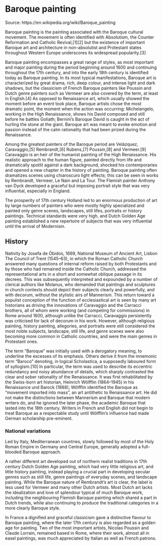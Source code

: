 # Baroque painting 

Source: https://en.wikipedia.org/wiki/Baroque_painting

Baroque painting is the painting associated with the Baroque cultural movement. The movement is often identified with Absolutism, the Counter Reformation and Catholic Revival,[1][2] but the existence of important Baroque art and architecture in non-absolutist and Protestant states throughout Western Europe underscores its widespread popularity.[3]

Baroque painting encompasses a great range of styles, as most important and major painting during the period beginning around 1600 and continuing throughout the 17th century, and into the early 18th century is identified today as Baroque painting. In its most typical manifestations, Baroque art is characterized by great drama, rich, deep colour, and intense light and dark shadows, but the classicism of French Baroque painters like Poussin and Dutch genre painters such as Vermeer are also covered by the term, at least in English.[4] As opposed to Renaissance art, which usually showed the moment before an event took place, Baroque artists chose the most dramatic point, the moment when the action was occurring: Michelangelo, working in the High Renaissance, shows his David composed and still before he battles Goliath; Bernini's Baroque David is caught in the act of hurling the stone at the giant. Baroque art was meant to evoke emotion and passion instead of the calm rationality that had been prized during the Renaissance.

Among the greatest painters of the Baroque period are Velázquez, Caravaggio,[5] Rembrandt,[6] Rubens,[7] Poussin,[8] and Vermeer.[9] Caravaggio is an heir of the humanist painting of the High Renaissance. His realistic approach to the human figure, painted directly from life and dramatically spotlit against a dark background, shocked his contemporaries and opened a new chapter in the history of painting. Baroque painting often dramatizes scenes using chiaroscuro light effects; this can be seen in works by Rembrandt, Vermeer, Le Nain and La Tour. The Flemish painter Anthony van Dyck developed a graceful but imposing portrait style that was very influential, especially in England.

The prosperity of 17th century Holland led to an enormous production of art by large numbers of painters who were mostly highly specialized and painted only genre scenes, landscapes, still lifes, portraits or history paintings. Technical standards were very high, and Dutch Golden Age painting established a new repertoire of subjects that was very influential until the arrival of Modernism.

## History

Nativity by Josefa de Óbidos, 1669, National Museum of Ancient Art, Lisbon
The Council of Trent (1545–63), in which the Roman Catholic Church answered many questions of internal reform raised by both Protestants and by those who had remained inside the Catholic Church, addressed the representational arts in a short and somewhat oblique passage in its decrees. This was subsequently interpreted and expounded by a number of clerical authors like Molanus, who demanded that paintings and sculptures in church contexts should depict their subjects clearly and powerfully, and with decorum, without the stylistic airs of Mannerism. This return toward a populist conception of the function of ecclesiastical art is seen by many art historians as driving the innovations of Caravaggio and the Carracci brothers, all of whom were working (and competing for commissions) in Rome around 1600, although unlike the Carracci, Caravaggio persistently was criticised for lack of decorum in his work. However, although religious painting, history painting, allegories, and portraits were still considered the most noble subjects, landscape, still life, and genre scenes were also becoming more common in Catholic countries, and were the main genres in Protestant ones.

The term "Baroque" was initially used with a derogatory meaning, to underline the excesses of its emphasis. Others derive it from the mnemonic term "Baroco" denoting, in logical Scholastica, a supposedly laboured form of syllogism.[10] In particular, the term was used to describe its eccentric redundancy and noisy abundance of details, which sharply contrasted the clear and sober rationality of the Renaissance. It was first rehabilitated by the Swiss-born art historian, Heinrich Wölfflin (1864–1945) in his Renaissance und Barock (1888); Wölfflin identified the Baroque as "movement imported into mass", an art antithetic to Renaissance art. He did not make the distinctions between Mannerism and Baroque that modern writers do, and he ignored the later phase, the academic Baroque that lasted into the 18th century. Writers in French and English did not begin to treat Baroque as a respectable study until Wölfflin's influence had made German scholarship pre-eminent.

### National variations

Led by Italy, Mediterranean countries, slowly followed by most of the Holy Roman Empire in Germany and Central Europe, generally adopted a full-blooded Baroque approach.

A rather different art developed out of northern realist traditions in 17th century Dutch Golden Age painting, which had very little religious art, and little history painting, instead playing a crucial part in developing secular genres such as still life, genre paintings of everyday scenes, and landscape painting. While the Baroque nature of Rembrandt's art is clear, the label is less used for Vermeer and many other Dutch artists. Most Dutch art lacks the idealization and love of splendour typical of much Baroque work, including the neighbouring Flemish Baroque painting which shared a part in Dutch trends, while also continuing to produce the traditional categories in a more clearly Baroque style.

In France a dignified and graceful classicism gave a distinctive flavour to Baroque painting, where the later 17th century is also regarded as a golden age for painting. Two of the most important artists, Nicolas Poussin and Claude Lorrain, remained based in Rome, where their work, almost all in easel paintings, was much appreciated by Italian as well as French patrons.
